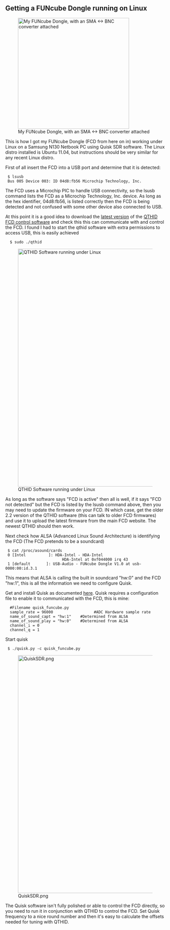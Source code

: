 == Getting a FUNcube Dongle running on Linux ==
[[File:FUNcube-Dongle.jpg|thumb|350px|My FUNcube Dongle, with an SMA <-> BNC converter attached]]

This is how I got my FUNcube Dongle (FCD from here on in) working under Linux on a Samsung N130 Netbook PC using Quisk SDR software. The Linux distro installed is Ubuntu 11.04, but instructions should be very similar for any recent Linux distro. 

First of all insert the FCD into a USB port and determine that it is detected:
  $ lsusb
  Bus 005 Device 003: ID 04d8:fb56 Microchip Technology, Inc.
The FCD uses a Microchip PIC to handle USB connectivity, so the lsusb command lists the FCD as a Microchip Technology, Inc. device. As long as the hex identifier, 04d8:fb56, is listed correctly then the FCD is being detected and not confused with some other device also connected to USB.

At this point it is a good idea to download the [https://sourceforge.net/projects/qthid/files/ latest version] of the [http://www.oz9aec.net/index.php/funcube-dongle/qthid-fcd-controller QTHID FCD control software] and check this this can communicate with and control the FCD. I found I had to start the qthid software with extra permissions to access USB, this is easily achieved 
   $ sudo ./qthid

[[File:Qthid.png|thumb|750px|QTHID Software running under Linux]]

As long as the software says "FCD is active" then all is well, if it says "FCD not detected" but the FCD is listed by the lsusb command above, then you may need to update the firmware on your FCD. IN which case, get the older 2.2 version of the QTHID software (this can talk to older FCD firmwares) and use it to upload the latest firmware from the main FCD website. The newest QTHID should then work.


Next check how ALSA (Advanced Linux Sound Architecture) is identifying the FCD (The FCD pretends to be a soundcard)
  $ cat /proc/asound/cards
  0 [Intel          ]: HDA-Intel - HDA-Intel
                          HDA-Intel at 0xf044000 irq 43
  1 [default       ]: USB-Audio - FUNcube Dongle V1.0 at usb-0000:00:id.3.1
This means that ALSA is calling the built in soundcard "hw:0" and the FCD "hw:1", this is all the information we need to configure Quisk.

Get and install Quisk as documented [http://james.ahlstrom.name/quisk/ here]. Quisk requires a configuration file to enable it to communicated with the FCD, this is mine:
   
   #Filename quisk_funcube.py
   sample_rate = 96000                  #ADC Hardware sample rate
   name_of_sound_capt = "hw:1"    #Determined from ALSA
   name_of_sound_play = "hw:0"    #Determined from ALSA
   channel_i = 0
   channel_q = 1

Start quisk
  $ ./quisk.py -c quisk_funcube.py
[[File:QuiskSDR.png|thumb|750px]]

The Quisk software isn't fully polished or able to control the FCD directly, so you need to run it in conjunction with QTHID to control the FCD. Set Quisk frequency to a nice round number and then it's easy to calculate the offsets needed for tuning with QTHID.